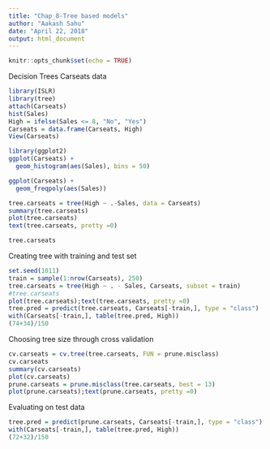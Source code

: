 ```yaml
---
title: "Chap_8-Tree based models"
author: "Aakash Sahu"
date: "April 22, 2018"
output: html_document
---
```


```r
knitr::opts_chunk$set(echo = TRUE)
```

Decision Trees
Carseats data



```r
library(ISLR)
library(tree)
attach(Carseats)
hist(Sales)
High = ifelse(Sales <= 8, "No", "Yes")
Carseats = data.frame(Carseats, High)
View(Carseats)

```

```r
library(ggplot2)
ggplot(Carseats) +
  geom_histogram(aes(Sales), bins = 50)

ggplot(Carseats) +
  geom_freqpoly(aes(Sales))
```


```r
tree.carseats = tree(High ~ .-Sales, data = Carseats)
summary(tree.carseats)
plot(tree.carseats)
text(tree.carseats, pretty =0)
```
```r
tree.carseats
```
Creating tree with training and test set

```r
set.seed(1011)
train = sample(1:nrow(Carseats), 250)
tree.carseats = tree(High ~ . - Sales, Carseats, subset = train)
#tree.carseats
plot(tree.carseats);text(tree.carseats, pretty =0)
tree.pred = predict(tree.carseats, Carseats[-train,], type = "class")
with(Carseats[-train,], table(tree.pred, High))
(74+34)/150
```
Choosing tree size through cross validation


```r
cv.carseats = cv.tree(tree.carseats, FUN = prune.misclass)
cv.carseats
summary(cv.carseats)
plot(cv.carseats)
prune.carseats = prune.misclass(tree.carseats, best = 13)
plot(prune.carseats);text(prune.carseats, pretty =0)
```
Evaluating on test data

```r
tree.pred = predict(prune.carseats, Carseats[-train,], type = "class")
with(Carseats[-train,], table(tree.pred, High))
(72+32)/150
```

